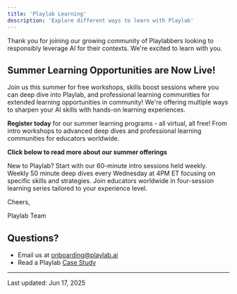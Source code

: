 ```yaml
---
title: 'Playlab Learning'
description: 'Explore different ways to learn with Playlab'
---
```

Thank you for joining our growing community of Playlabbers looking to responsibly leverage AI for their contexts. We're excited to learn with you.

## <Icon icon="sun" size={24} /> Summer Learning Opportunities are Now Live! 

Join us this summer for free workshops, skills boost sessions where you can deep dive into Playlab, and professional learning communities for extended learning opportunities in community! We're offering multiple ways to sharpen your AI skills with hands-on learning experiences.

**Register today** for our summer learning programs - all virtual, all free! From intro workshops to advanced deep dives and professional learning communities for educators worldwide. 

**Click below to read more about our summer offerings**

<CardGroup cols={3}>
  <Card title="Intro to Playlab Workshops" icon="play" href="/learn%20with%20us/onboarding">
    New to Playlab? Start with our 60-minute intro sessions held weekly.
  </Card>
  <Card title="Skills Boost Workshops" icon="dumbbell" href="/learn%20with%20us/skillsboost">
    Weekly 50 minute deep dives every Wednesday at 4PM ET focusing on specific skills and strategies.
  </Card>
  <Card title="Learning Communities" icon="users" href="/learn%20with%20us/plc">
    Join educators worldwide in four-session learning series tailored to your experience level.
  </Card>
</CardGroup>

Cheers,

Playlab Team

## <Icon icon="circle-question" size={24} /> Questions?

- Email us at [onboarding@playlab.ai](mailto:onboarding@playlab.ai)
- Read a Playlab [Case Study](https://playlab.ai/case-studies)

---

Last updated: Jun 17, 2025
